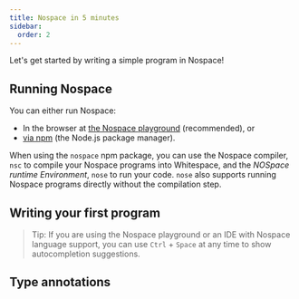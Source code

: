 ```yaml
---
title: Nospace in 5 minutes
sidebar:
  order: 2
---
```


Let's get started by writing a simple program in Nospace!

## Running Nospace

You can either run Nospace:

- In the browser at [the Nospace playground](/play) (recommended), or
- [via npm](https://www.npmjs.com/package/nospace) (the Node.js package manager).

When using the `nospace` npm package, you can use the Nospace compiler, `nsc` to compile your Nospace programs into Whitespace, and the _NOSpace runtime Environment_, `nose` to run your code. `nose` also supports running Nospace programs directly without the compilation step.

## Writing your first program

> Tip: If you are using the Nospace playground or an IDE with Nospace language support, you can use `Ctrl` + `Space` at any time to show autocompletion suggestions.

## Type annotations
